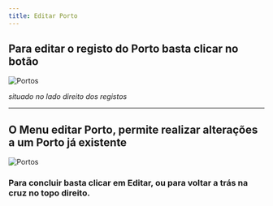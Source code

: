 ```yaml
---
title: Editar Porto
---
```


## Para editar o registo do Porto basta clicar no botão

![Portos](./images/editar.png "Portos")

_situado no lado direito dos registos_

---

## O Menu editar Porto, permite realizar alterações a um Porto já existente

![Portos](./images/menu-editar-porto.png "Portos")

### Para concluir basta clicar em **Editar**, ou para voltar a trás na cruz no topo direito.
